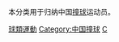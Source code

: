 本分类用于归纳中国[[撞球|撞球]]运动员。

[[Category:中国运动员|球類運動]]
[[Category:中国撞球|Category:中国撞球]]
[[Category:各國撞球運動員|C]]